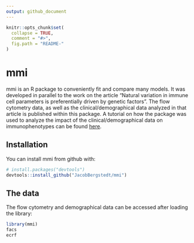 ```yaml
---
output: github_document
---
```


<!-- README.md is generated from README.Rmd. Please edit that file -->

```r
knitr::opts_chunk$set(
  collapse = TRUE,
  comment = "#>",
  fig.path = "README-"
)
```

# mmi

mmi is an R package to conveniently fit and compare many models. It was developed in parallel to the work on the article "Natural variation in immune cell parameters is preferentially driven by genetic factors". The flow cytometry data, as well as the clinical/demographical data analyzed in that article is published within this package. A tutorial on how the package was used to analyze the impact of the clinical/demographical data on immunophenotypes can be found [here](vignettes/mmi_facs.pdf).

## Installation

You can install mmi from github with:

```r
# install.packages("devtools")
devtools::install_github("JacobBergstedt/mmi")
```

## The data

The flow cytometry and demographical data can be accessed after loading the library:

```r
library(mmi)
facs
ecrf
```
